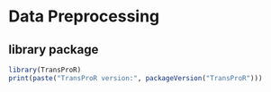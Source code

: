 # Data Preprocessing

## library package

```r
library(TransProR)
print(paste("TransProR version:", packageVersion("TransProR")))
```